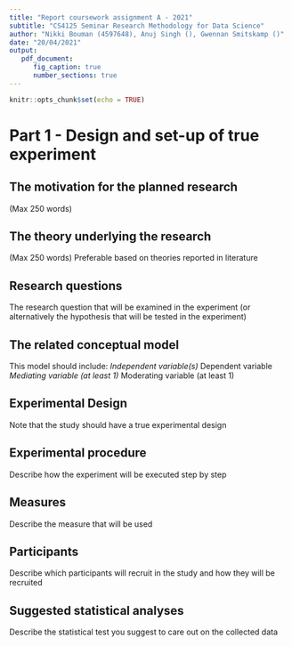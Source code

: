 ```yaml
---
title: "Report coursework assignment A - 2021"
subtitle: "CS4125 Seminar Research Methodology for Data Science"
author: "Nikki Bouman (4597648), Anuj Singh (), Gwennan Smitskamp ()"
date: "20/04/2021"
output:
   pdf_document:
      fig_caption: true
      number_sections: true
---
```


```r
knitr::opts_chunk$set(echo = TRUE)
```


\tableofcontents


# Part 1 - Design and set-up of true experiment 


## The motivation for the planned research
(Max 250 words)

## The theory underlying the research  
(Max 250 words) Preferable based on theories reported in literature


## Research questions 
The research question that will be examined in the experiment (or alternatively the hypothesis that will be tested in the experiment)


## The related conceptual model 
This model should include:
*Independent variable(s)
*Dependent variable
*Mediating variable (at least 1)
*Moderating variable (at least 1)


## Experimental Design 
Note that the study should have a true experimental design

## Experimental procedure 
Describe how the experiment will be executed step by step


## Measures
Describe the measure that will be used

## Participants
Describe which participants will recruit in the study and how they will be recruited

## Suggested statistical analyses
Describe the statistical test you suggest to care out on the collected data

<!-- # Part 2 - Generalized linear models -->

<!-- ## Question 1 Twitter sentiment analysis (Between groups - single factor)  -->

<!-- ### Conceptual model -->
<!-- Make a conceptual model for the following research question: Is there a difference in the sentiment of the tweets related to the different celebrities? -->

<!-- ### Collecting tweets, and data preparation -->
<!-- Include the annotated R script (excluding your personal Keys and Access Tokens information), but put echo=FALSE, so code is not included in the output pdf file. -->


<!-- ```{r, echo=FALSE, message=FALSE, warning=FALSE, include = FALSE} -->

<!-- #during writing you could add "eval = FALSE",  kntr will than not run this code chunk (take some time do) -->

<!-- #setwd("~/surfdrive/Teaching/own teaching/IN4125 - Seminar Research Methodology for Data Science/2019/coursework A")  -->
<!-- # commented this. Let's make this relative when trying to fix this file -->
<!-- # apple , note use / instead of \, which used by windows -->


<!-- #install.packages("twitteR", dependencies = TRUE) -->
<!-- library(twitteR) -->
<!-- #install.packages("RCurl", dependencies = T) -->
<!-- library(RCurl) -->
<!-- #install.packages("bitops", dependencies = T) -->
<!-- library(bitops) -->
<!-- #install.packages("plyr", dependencies = T) -->
<!-- library(plyr) -->
<!-- #install.packages('stringr', dependencies = T) -->
<!-- library(stringr) -->
<!-- #install.packages("NLP", dependencies = T) -->
<!-- library(NLP) -->
<!-- #install.packages("tm", dependencies = T) -->
<!-- library(tm) -->
<!-- #install.packages("wordcloud", dependencies=T) -->
<!-- #install.packages("RColorBrewer", dependencies=TRUE) -->
<!-- library(RColorBrewer) -->
<!-- library(wordcloud) -->
<!-- #install.packages("reshape", dependencies=T) -->
<!-- library(reshape) -->

<!-- ################### functions -->


<!-- clearTweets <- function(tweets, excl) { -->

<!--   tweets.text <- sapply(tweets, function(t)t$getText()) #get text out of tweets  -->


<!--   tweets.text = gsub('[[:cntrl:]]', '', tweets.text) -->
<!--   tweets.text = gsub('\\d+', '', tweets.text) -->
<!--   tweets.text <- str_replace_all(tweets.text,"[^[:graph:]]", " ") #remove graphic -->


<!--   corpus <- Corpus(VectorSource(tweets.text)) -->

<!--   corpus_clean <- tm_map(corpus, removePunctuation) -->
<!--   corpus_clean <- tm_map(corpus_clean, content_transformer(tolower)) -->
<!--   corpus_clean <- tm_map(corpus_clean, removeWords, stopwords("english")) -->
<!--   corpus_clean <- tm_map(corpus_clean, removeNumbers) -->
<!--   corpus_clean <- tm_map(corpus_clean, stripWhitespace) -->
<!--   corpus_clean <- tm_map(corpus_clean, removeWords, c(excl,"http","https","httpst")) -->


<!--   return(corpus_clean) -->
<!-- }  -->


<!-- ## capture all the output to a file. -->

<!-- ################# Collect from Twitter -->

<!-- # for creating a twitter app (apps.twitter.com) see youtube https://youtu.be/lT4Kosc_ers -->
<!-- #consumer_key <-'your key' -->
<!-- #consumer_scret <- 'your secret' -->
<!-- #access_token <- 'your access token' -->
<!-- #access_scret <- 'your access scret' -->

<!-- source("your_twitter.R") #this file will set my personal variables for my twitter app, adjust the name of this file. use the provide template your_twitter.R -->

<!-- setup_twitter_oauth(consumer_key,consumer_scret, access_token,access_scret) #connect to  twitter app -->


<!-- ##### This example uses the following 3 celebrities: Donald Trump, Hillary Clinton, and Bernie Sanders -->
<!-- ##  You should replace this with your own celebrities, at least 3, but more preferred  -->
<!-- ##  Note that it will take the computer some to collect the tweets -->

<!-- tweets_T <- searchTwitter("#trump", n=300, lang="en", resultType="recent") #300 recent tweets about Donald Trump, in English (I think that 1500 tweets is max) -->
<!-- tweets_C <- searchTwitter("#hillary", n=300, lang="en", resultType="recent") #300 recent tweets about Hillary Clinton -->
<!-- tweets_B <- searchTwitter("#bernie", n=300, lang="en", resultType="recent") #300 recent tweets about Bernie Sanders -->



<!-- ######################## WordCloud -->
<!-- ### This not requires in the assignment, but still fun to do  -->

<!-- # based on https://youtu.be/JoArGkOpeU0 -->

<!-- #corpus_T<-clearTweets(tweets_T, c("trump","amp","realdonaldtrump","trumptrain","donald","trumps","alwaystrump")) #remove also some campain slogans -->
<!-- #wordcloud(corpus_T, max.words=50) -->

<!-- #corpus_C<-clearTweets(tweets_C, c("hillary","amp","clinton","hillarys")) -->
<!-- #wordcloud(corpus_C,  max.words=50) -->

<!-- #corpus_B<-clearTweets(tweets_B, c("bernie", "amp", "sanders","bernies")) -->
<!-- #wordcloud(corpus_B,  max.words=50) -->
<!-- ############################## -->

<!-- ######################## Sentiment analysis -->

<!-- tweets_T.text <- laply(tweets_T, function(t)t$getText()) #get text out of tweets  -->
<!-- tweets_C.text <- laply(tweets_C, function(t)t$getText()) #get text out of tweets -->
<!-- tweets_B.text <- laply(tweets_B, function(t)t$getText()) #get text out of tweets -->



<!-- #taken from https://github.com/mjhea0/twitter-sentiment-analysis -->
<!-- pos <- scan('positive-words.txt', what = 'character', comment.char=';') #read the positive words -->
<!-- neg <- scan('negative-words.txt', what = 'character', comment.char=';') #read the negative words -->

<!-- source("sentiment3.R") #load algoritm -->
<!-- # see sentiment3.R form more information about sentiment analysis. It assigns a intereger score -->
<!-- # by substracitng the number of occurrence of negative words from that of positive words -->

<!-- analysis_T <- score.sentiment(tweets_T.text, pos, neg) -->
<!-- analysis_C <- score.sentiment(tweets_C.text, pos, neg) -->
<!-- analysis_B <- score.sentiment(tweets_B.text, pos, neg) -->


<!-- sem<-data.frame(analysis_T$score, analysis_C$score, analysis_B$score) -->


<!-- semFrame <-melt(sem, measured=c(analysis_T.score,analysis_C.score, analysis_B.score )) -->
<!-- names(semFrame) <- c("Candidate", "score") -->
<!-- semFrame$Candidate <-factor(semFrame$Candidate, labels=c("Donald Trump", "Hillary Clinton", "Bernie Sanders")) # change the labels for your celibrities -->

<!-- #The data you need for the analyses can be found in semFrame -->

<!-- ``` -->

<!-- ### Homogeneity of variance analysis -->
<!-- Analyze the homogeneity of variance of sentiments of the tweets of the different celebrities, and provide interpretation -->

<!-- ```{r} -->
<!-- #include your code and output in the document -->
<!-- ``` -->


<!-- ### Visual inspection Mean and distribution sentiments -->
<!-- Graphically examine the mean and distribution sentiments of tweets for each celebrity, and provide interpretation -->

<!-- ```{r} -->
<!-- #include your code and output in the document -->
<!-- ``` -->
<!-- ### Frequentist approach -->

<!-- #### Linear model -->
<!-- Use a linear model to analyze whether the knowledge to which celebrity a tweet relates has a significant impact on explaining the sentiments of the tweets. Provide interpretation of results  -->

<!-- ```{r} -->
<!-- #include your code and output in the document -->
<!-- ``` -->

<!-- #### Post Hoc analysis -->
<!-- If a model that includes the celebrity is better in explaining the sentiments of tweets than a model without such predictor, conduct a post-hoc analysis with e.g. Bonferroni correction, to examine which of celebrity tweets differ from the other celebrity tweets. Provide interpretation of the results -->

<!-- ```{r} -->
<!-- #include your code and output in the document -->
<!-- ``` -->

<!-- #### Report section for a scientific publication -->
<!-- Write a small section for a scientific publication, in which you report the results of the analyses, and explain the conclusions that can be drawn. -->

<!-- ### Bayesian Approach -->

<!-- #### Model description -->

<!-- Describe the mathematical model fitted on the most extensive model. (hint, look at the mark down file of the lectures to see example on formulate mathematical models in markdown). Justify the priors. -->

<!-- #### Model comparison -->

<!-- Conduct model analysis and provide brief interpretation of the results -->

<!-- ```{r} -->
<!-- #include your code and output in the document -->
<!-- ``` -->

<!-- #### Comparison celebrity pair -->

<!-- Compare sentiments of celebrity pairs and provide a brief interpretation (e.g. CIs)  -->


<!-- ## Question 2 - Website visits (between groups - Two factors) -->

<!-- ### Conceptual model -->
<!-- Make a conceptual model underlying this research question -->

<!-- ### Visual inspection -->
<!-- Graphically examine the variation in page visits for different factors levels (e.g. histogram, density plot etc.)  -->


<!-- ```{r} -->
<!-- #include your code and output in the document -->
<!-- ``` -->


<!-- ### Normality check -->
<!-- Visually inspect if variable page visits deviates from a Gaussian distribution, and discuss implication for general linear model analysis. -->


<!-- ```{r} -->
<!-- #include your code and output in the document -->
<!-- ``` -->

<!-- ### Frequentist Approach -->

<!-- #### Model analysis -->
<!-- Conduct a model analysis, to examine the added values of adding 2 factors and interaction between the factors in the model to predict page visits, and include brief interpretation of the results. -->


<!-- ```{r} -->
<!-- #include your code and output in the document -->
<!-- ``` -->


<!-- #### Simple effect analysis -->
<!-- If the analysis shows a significant two-way interaction effect, conduct a Simple Effect analysis to explore this interaction effect in more detail.It helps first to look at the means of different conditions in a figure. Provide brief interpretation of the results. -->


<!-- ```{r} -->
<!-- #include your code and output in the document -->
<!-- ``` -->


<!-- #### Report section for a scientific publication -->
<!-- Write a small section for a scientific publication, in which you report the results of the analyses, and explain the conclusions that can be drawn. -->

<!-- ### Bayesian Approach -->

<!-- #### Model description -->

<!-- Describe the mathematical model fitted on the most extensive model. (hint, look at the mark down file of the lectures to see example on formulate mathematical models in markdown). Justify the priors. -->

<!-- #### Model comparison -->

<!-- Conduct model analysis and provide brief interpretation of the results -->

<!-- ```{r} -->
<!-- #include your code and output in the document -->
<!-- ``` -->



<!-- # Part 3 - Multilevel model -->

<!-- ## Visual inspection -->
<!-- Use graphics to inspect the distribution of the score, and relationship between session and score -->


<!-- ```{r} -->
<!-- #include your code and output in the document -->
<!-- ``` -->

<!-- ## Frequentist approach -->

<!-- ### Multilevel analysis -->
<!-- Conduct multilevel analysis and calculate 95% confidence intervals, determine: -->

<!-- * If session has an impact on people score -->
<!-- * If there is significant variance between the participants in their score -->


<!-- ```{r} -->
<!-- #include your code and output in the document -->
<!-- ``` -->

<!-- ### Report section for a scientific publication -->
<!-- Write a small section for a scientific publication, in which you report the results of the analyses, and explain the conclusions that can be drawn. -->

<!-- ## Bayesian approach -->

<!-- ### Model description -->

<!-- Describe the mathematical model fitted on the most extensive model. (hint, look at the mark down file of the lectures to see example on formulate mathematical models in markdown). Justify the priors. -->

<!-- ### Model comparison -->

<!-- Select the first 100 participants from the data set. (hint to overcome the Stan problem with a zero index, increase subject id number with 1). Compare models with with increasing complexity.  -->

<!-- ```{r} -->
<!-- #include your code and output in the document -->
<!-- ``` -->

<!-- ### Estimates examination -->

<!-- Examine the estimate of parameters of the model with best fitt, and provide a brief interpretation. -->


<!-- ```{r} -->
<!-- #include your code and output in the document -->
<!-- ``` -->



